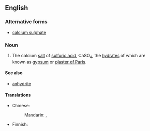 ==English==

===Alternative forms===
* [[calcium sulphate]]

{{wikipedia}}
===Noun===
{{en-noun|head=[[calcium]] [[sulfate]]|-}}

# {{inorganic compound}} The calcium [[salt]] of [[sulfuric acid]], CaSO<sub>4</sub>, the [[hydrate|hydrates]] of which are known as [[gypsum]] or [[plaster of Paris]].

====See also====
*[[anhydrite]]

====Translations====
{{trans-top|calcium salt of sulfuric acid}}
* Chinese:
*: Mandarin: {{t-|cmn|硫酸鈣|sc=Hani}}, {{t-|cmn|硫酸钙|tr=liúsuān'gài|sc=Hani}}
{{trans-mid}}
* Finnish: {{t-|fi|kalsiumsulfaatti}}
{{trans-bottom}}